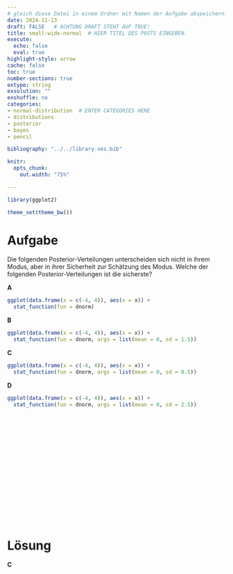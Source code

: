 ```yaml
---
# gleich diese Datei in einem Ordner mit Namen der Aufgabe abspeichern!
date: 2024-11-13
draft: FALSE   # ACHTUNG DRAFT STEHT AUF TRUE!
title: small-wide-normal  # HIER TITEL DES POSTS EINGEBEN.
execute: 
  echo: false
  eval: true 
highlight-style: arrow 
cache: false
toc: true
number-sections: true
extype: string
exsolution: ""
exshuffle: no
categories:
- normal-distribution  # ENTER CATEGORIES HERE
- distributions
- posterior
- bayes
- pencil

bibliography: "../../library-ses.bib"

knitr:
  opts_chunk:
    out.width: "75%"

---
```



```r
library(ggplot2)

theme_set(theme_bw())
```




# Aufgabe 

Die folgenden Posterior-Verteilungen unterscheiden sich nicht in ihrem Modus, aber in ihrer Sicherheit zur Schätzung des Modus. Welche der folgenden Posterior-Verteilungen ist die sicherste?

**A**

```r
ggplot(data.frame(x = c(-4, 4)), aes(x = x)) +
  stat_function(fun = dnorm)
```


**B**

```r
ggplot(data.frame(x = c(-4, 4)), aes(x = x)) +
  stat_function(fun = dnorm, args = list(mean = 0, sd = 1.5))
```


**C**


```r
ggplot(data.frame(x = c(-4, 4)), aes(x = x)) +
  stat_function(fun = dnorm, args = list(mean = 0, sd = 0.5))
```



**D**



```r
ggplot(data.frame(x = c(-4, 4)), aes(x = x)) +
  stat_function(fun = dnorm, args = list(mean = 0, sd = 2.5))
```


</br>
</br>
</br>

</br>
</br>
</br>

</br>
</br>
</br>

</br>
</br>
</br>











# Lösung 


**C**




